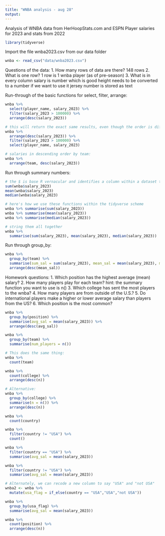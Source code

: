 ```yaml
---
title: "WNBA analysis - aug 28"
output: 
---
```


Analysis of WNBA data from HerHoopStats.com and ESPN
Player salaries for 2023 and stats from 2022

```r
library(tidyverse)
```

Import the file wnba2023.csv from our data folder
```r
wnba <- read_csv("data/wnba2023.csv")
```

Questions of the data: 
1. How many rows of data are there? 148 rows
2. What is one row? 1 row is 1 wnba player (as of pre-season)
3. What is in every column
  salary is number which is good
  height needs to be converted to a number if we want to use it
  jersey number is stored as text
  
Run-through of the basic functions for select, filter, arrange:
```r
wnba %>% 
  select(player_name, salary_2023) %>% 
  filter(salary_2023 > 100000) %>% 
  arrange(desc(salary_2023))

# this will return the exact same results, even though the order is different:
wnba %>% 
  arrange(desc(salary_2023)) %>% 
  filter(salary_2023 > 100000) %>% 
  select(player_name, salary_2023)

# salaries in descending order by team: 
wnba %>% 
  arrange(team, desc(salary_2023))

```

Run through summary numbers: 
```r
# the $ is base R vernacular and identifies a column within a dataset to sum, etc
sum(wnba$salary_2023)
mean(wnba$salary_2023)
median(wnba$salary_2023)

# here's how we use these functions within the tidyverse scheme
wnba %>% summarise(sum(salary_2023))
wnba %>% summarise(mean(salary_2023))
wnba %>% summarise(median(salary_2023))

# string them all together
wnba %>% 
  summarise(sum(salary_2023), mean(salary_2023), median(salary_2023))
```


Run through group_by: 
```r

wnba %>% 
  group_by(team) %>% 
  summarise(sum_sal = sum(salary_2023), mean_sal = mean(salary_2023), median_sal = median(salary_2023)) %>% 
  arrange(desc(mean_sal))

```


Homework questions: 
1. Which position has the highest average (mean) salary? 
2. How many players play for each team? hint: the summary function you want to use is n()
3. Which college has sent the most players to the wnba? 
4. How many players are from outside of the U.S.?
5. Do international players make a higher or lower average salary than players from the US?
6. Which position is the most common? 

```r
wnba %>% 
  group_by(position) %>% 
  summarise(avg_sal = mean(salary_2023)) %>% 
  arrange(desc(avg_sal))
```

```r
wnba %>% 
  group_by(team) %>% 
  summarise(num_players = n()) 

# This does the same thing: 
wnba %>% 
  count(team)

```
```r
wnba %>% 
  count(college) %>% 
  arrange(desc(n))

# Alternative: 
wnba %>% 
  group_by(college) %>% 
  summarise(n = n()) %>% 
  arrange(desc(n))
```
```r
wnba %>% 
  count(country)

wnba %>% 
  filter(country != "USA") %>% 
  count()
```
```r
wnba %>% 
  filter(country == "USA") %>% 
  summarise(avg_sal = mean(salary_2023)) 

wnba %>% 
  filter(country != "USA") %>% 
  summarise(avg_sal = mean(salary_2023))

# Alternately, we can recode a new column to say "USA" and "not USA"
wnba2 <- wnba %>% 
  mutate(usa_flag = if_else(country == "USA","USA","not USA"))

wnba %>% 
  group_by(usa_flag) %>% 
  summarise(avg_sal = mean(salary_2023))
```
```r
wnba %>% 
  count(position) %>% 
  arrange(desc(n))
```

